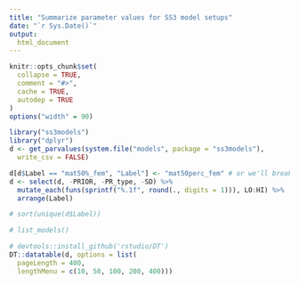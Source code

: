 ```yaml
---
title: "Summarize parameter values for SS3 model setups"
date: "`r Sys.Date()`"
output:
  html_document
---
```


```r
knitr::opts_chunk$set(
  collapse = TRUE,
  comment = "#>",
  cache = TRUE,
  autodep = TRUE
)
options("width" = 90)
```

```r
library("ss3models")
library("dplyr")
d <- get_parvalues(system.file("models", package = "ss3models"),
  write_csv = FALSE)
```

```r
d[d$Label == "mat50%_fem", "Label"] <- "mat50perc_fem" # or we'll break knitr
d <- select(d, -PRIOR, -PR_type, -SD) %>%
  mutate_each(funs(sprintf("%.1f", round(., digits = 1))), LO:HI) %>%
  arrange(Label)
```

```r
# sort(unique(d$Label))
```

```r
# list_models()
```

```r
# devtools::install_github('rstudio/DT')
DT::datatable(d, options = list(
  pageLength = 400,
  lengthMenu = c(10, 50, 100, 200, 400)))
```
